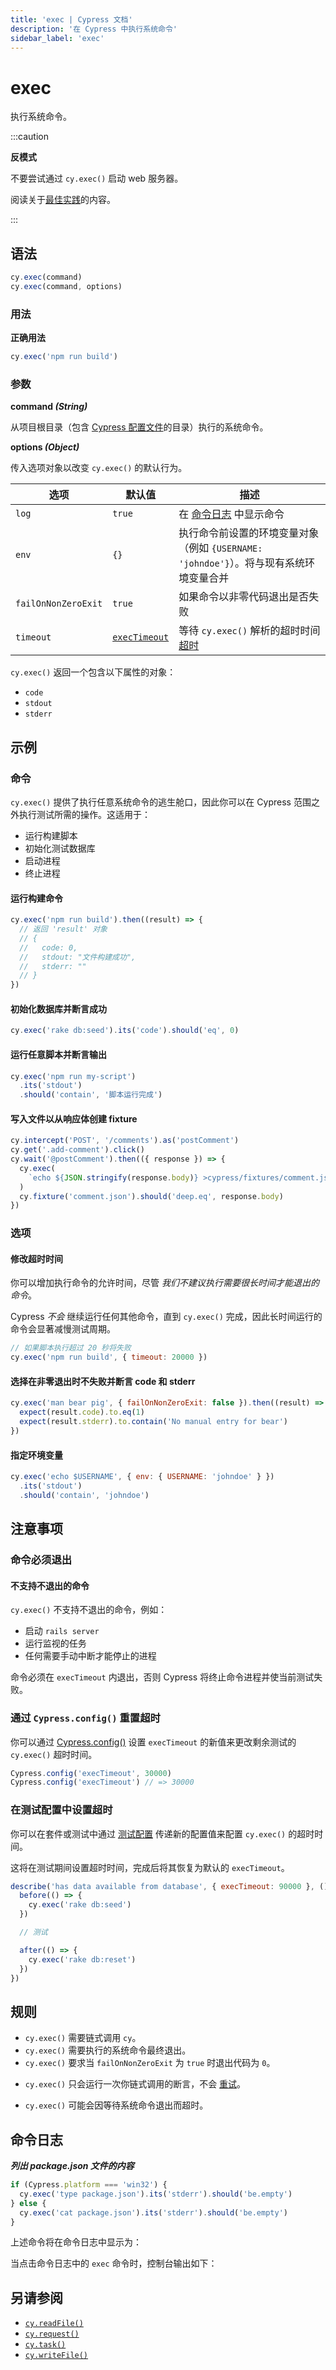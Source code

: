 ```yaml
---
title: 'exec | Cypress 文档'
description: '在 Cypress 中执行系统命令'
sidebar_label: 'exec'
---
```


<ProductHeading product="app" />

# exec

执行系统命令。

:::caution

<strong>反模式</strong>

不要尝试通过 `cy.exec()` 启动 web 服务器。

阅读关于[最佳实践](/app/core-concepts/best-practices#Web-Servers)的内容。

:::

## 语法

```javascript
cy.exec(command)
cy.exec(command, options)
```

### 用法

<Icon name="check-circle" color="green" /> **正确用法**

```javascript
cy.exec('npm run build')
```

### 参数

<Icon name="angle-right" /> **command _(String)_**

从项目根目录（包含 [Cypress 配置文件](/app/references/configuration)的目录）执行的系统命令。

<Icon name="angle-right" /> **options _(Object)_**

传入选项对象以改变 `cy.exec()` 的默认行为。

| 选项                | 默认值                                                 | 描述                                                                                                                                                  |
| ------------------- | ------------------------------------------------------- | ---------------------------------------------------------------------------------------------------------------------------------------------------- |
| `log`               | `true`                                                  | 在 [命令日志](/app/core-concepts/open-mode#Command-Log) 中显示命令                                                                                   |
| `env`               | `{}`                                                    | 执行命令前设置的环境变量对象（例如 `{USERNAME: 'johndoe'}`）。将与现有系统环境变量合并                                                              |
| `failOnNonZeroExit` | `true`                                                  | 如果命令以非零代码退出是否失败                                                                                                                       |
| `timeout`           | [`execTimeout`](/app/references/configuration#Timeouts) | 等待 `cy.exec()` 解析的超时时间 [超时](#Timeouts)                                                                                                    |

<HeaderYields />

`cy.exec()` 返回一个包含以下属性的对象：

- `code`
- `stdout`
- `stderr`

## 示例

### 命令

`cy.exec()` 提供了执行任意系统命令的逃生舱口，因此你可以在 Cypress 范围之外执行测试所需的操作。这适用于：

- 运行构建脚本
- 初始化测试数据库
- 启动进程
- 终止进程

#### 运行构建命令

```javascript
cy.exec('npm run build').then((result) => {
  // 返回 'result' 对象
  // {
  //   code: 0,
  //   stdout: "文件构建成功",
  //   stderr: ""
  // }
})
```

#### 初始化数据库并断言成功

```javascript
cy.exec('rake db:seed').its('code').should('eq', 0)
```

#### 运行任意脚本并断言输出

```javascript
cy.exec('npm run my-script')
  .its('stdout')
  .should('contain', '脚本运行完成')
```

#### 写入文件以从响应体创建 fixture

```javascript
cy.intercept('POST', '/comments').as('postComment')
cy.get('.add-comment').click()
cy.wait('@postComment').then(({ response }) => {
  cy.exec(
    `echo ${JSON.stringify(response.body)} >cypress/fixtures/comment.json`
  )
  cy.fixture('comment.json').should('deep.eq', response.body)
})
```

### 选项

#### 修改超时时间

你可以增加执行命令的允许时间，尽管 _我们不建议执行需要很长时间才能退出的命令_。

Cypress _不会_ 继续运行任何其他命令，直到 `cy.exec()` 完成，因此长时间运行的命令会显著减慢测试周期。

```javascript
// 如果脚本执行超过 20 秒将失败
cy.exec('npm run build', { timeout: 20000 })
```

#### 选择在非零退出时不失败并断言 code 和 stderr

```javascript
cy.exec('man bear pig', { failOnNonZeroExit: false }).then((result) => {
  expect(result.code).to.eq(1)
  expect(result.stderr).to.contain('No manual entry for bear')
})
```

#### 指定环境变量

```javascript
cy.exec('echo $USERNAME', { env: { USERNAME: 'johndoe' } })
  .its('stdout')
  .should('contain', 'johndoe')
```

## 注意事项

### 命令必须退出

#### 不支持不退出的命令

`cy.exec()` 不支持不退出的命令，例如：

- 启动 `rails server`
- 运行监视的任务
- 任何需要手动中断才能停止的进程

命令必须在 `execTimeout` 内退出，否则 Cypress 将终止命令进程并使当前测试失败。

### 通过 `Cypress.config()` 重置超时

你可以通过 [Cypress.config()](/api/cypress-api/config) 设置 `execTimeout` 的新值来更改剩余测试的 `cy.exec()` 超时时间。

```js
Cypress.config('execTimeout', 30000)
Cypress.config('execTimeout') // => 30000
```

### 在测试配置中设置超时

你可以在套件或测试中通过 [测试配置](/app/references/configuration#Test-Configuration) 传递新的配置值来配置 `cy.exec()` 的超时时间。

这将在测试期间设置超时时间，完成后将其恢复为默认的 `execTimeout`。

```js
describe('has data available from database', { execTimeout: 90000 }, () => {
  before(() => {
    cy.exec('rake db:seed')
  })

  // 测试

  after(() => {
    cy.exec('rake db:reset')
  })
})
```

## 规则

<HeaderRequirements />

- `cy.exec()` 需要链式调用 `cy`。
- `cy.exec()` 需要执行的系统命令最终退出。
- `cy.exec()` 要求当 `failOnNonZeroExit` 为 `true` 时退出代码为 `0`。

<HeaderAssertions />

- `cy.exec()` 只会运行一次你链式调用的断言，不会 [重试](/app/core-concepts/retry-ability)。

<HeaderTimeouts />

- `cy.exec()` 可能会因等待系统命令退出而超时。

## 命令日志

**_列出 package.json 文件的内容_**

```javascript
if (Cypress.platform === 'win32') {
  cy.exec('type package.json').its('stderr').should('be.empty')
} else {
  cy.exec('cat package.json').its('stderr').should('be.empty')
}
```

上述命令将在命令日志中显示为：

<DocsImage src="/img/api/exec/exec-cat-in-shell.png" alt="Command Log exec" />

当点击命令日志中的 `exec` 命令时，控制台输出如下：

<DocsImage
  src="/img/api/exec/console-shows-code-shell-stderr-and-stdout-for-exec.png"
  alt="console.log exec"
/>

## 另请参阅

- [`cy.readFile()`](/api/commands/readfile)
- [`cy.request()`](/api/commands/request)
- [`cy.task()`](/api/commands/task)
- [`cy.writeFile()`](/api/commands/writefile)